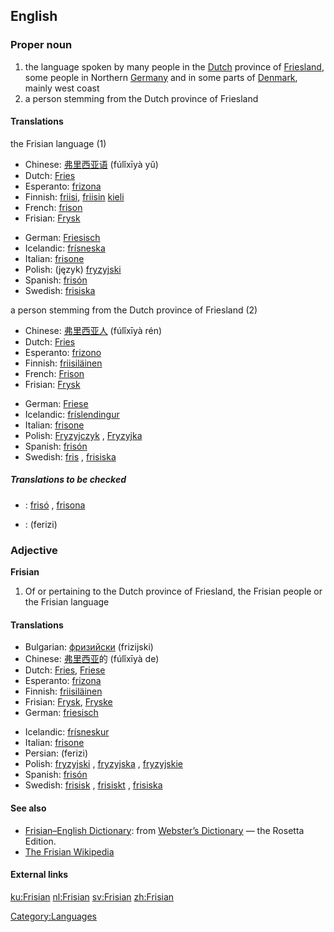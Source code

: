 ==English==

===Proper noun===
{{wikipedia}}
{{en-proper noun}}

# the language spoken by many people in the [[Dutch]] province of [[Friesland]], some people in Northern [[Germany]] and in some parts of [[Denmark]], mainly west coast
# a person stemming from the Dutch province of Friesland

====Translations====
;the Frisian language (1)
{{top}}
*Chinese: [[弗里西亚语]] (fúlǐxīyà yǔ)
*Dutch: [[Fries]] {{n}}
*Esperanto: [[frizona]]
*Finnish: [[friisi]], [[friisi|friisin]] [[kieli]]
*French: [[frison]] {{m}}
*Frisian: [[Frysk]] {{n}}
{{mid}}
*German: [[Friesisch]] {{n}}
*Icelandic: [[frísneska]] {{f}}
*Italian: [[frisone]] {{m}}
*Polish: (język) [[fryzyjski]] {{m}}
*Spanish: [[frisón]] {{m}}
*Swedish: [[frisiska]] {{c}}
{{bottom}}

;a person stemming from the Dutch province of Friesland (2)
{{top}}
*Chinese: [[弗里西亚人]] (fúlǐxīyà rén)
*Dutch: [[Fries]] {{m}}
*Esperanto: [[frizono]]
*Finnish: [[friisiläinen]]
*French: [[Frison]] {{m}}
*Frisian: [[Frysk]] {{m}}
{{mid}}
*German: [[Friese]] {{m}}
*Icelandic: [[fríslendingur]] {{m}}
*Italian: [[frisone]] {{m}}
*Polish: [[Fryzyjczyk]] {{m}}, [[Fryzyjka]] {{f}}
*Spanish: [[frisón]] {{m}}
*Swedish: [[fris]] {{m}}, [[frisiska]] {{f}}
{{bottom}}

=====Translations to be checked=====
{{checktrans}}
{{top}}
*{{ttbc|Catalan}}: [[frisó]] {{m}}, [[frisona]] {{f}}
{{mid}}
*{{ttbc|Persian}}: {{FAchar|[[فریزی]]}} (ferizi)
{{bottom}}

===Adjective===
'''Frisian'''

#Of or pertaining to the Dutch province of Friesland, the Frisian people or the Frisian language

====Translations====
{{top}}
*Bulgarian: [[фризийски]] (frizijski) {{m}}
*Chinese: [[弗里西亚]]的 (fúlǐxīyà de)
*Dutch: [[Fries]], [[Friese]]
*Esperanto: [[frizona]]
*Finnish: [[friisiläinen]]
*Frisian: [[Frysk]], [[Fryske]]
*German: [[friesisch]]
{{mid}}
*Icelandic: [[frísneskur]]
*Italian: [[frisone]]
*Persian: {{FAchar|[[فریزی]]}} (ferizi)
*Polish: [[fryzyjski]] {{m}}, [[fryzyjska]] {{f}}, [[fryzyjskie]] {{n}}
*Spanish: [[frisón]]
*Swedish: [[frisisk]] {{c}}, [[frisiskt]] {{n}}, [[frisiska]] {{p}}
{{bottom}}

====See also====
{{interwiktionary|code=fy}}
* [http://www.websters-online-dictionary.org/definition/Frisian-english/ Frisian–English Dictionary]: from [http://www.websters-online-dictionary.org/ Webster’s Dictionary] — the Rosetta Edition.
* [http://fy.wikipedia.org/wiki/Haadside The Frisian Wikipedia]

====External links====
{{ethnologue|lang=Northern Frisian|code=frr}}
{{ethnologue|lang=Western Frisian|code=fri}}

[[Category:Languages]]

[[ku:Frisian]]
[[nl:Frisian]]
[[sv:Frisian]]
[[zh:Frisian]]